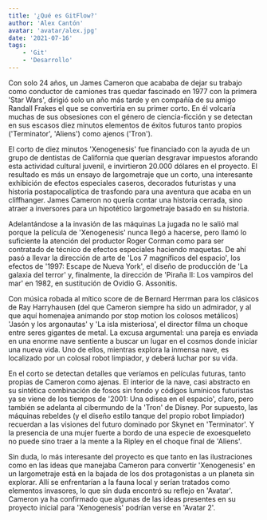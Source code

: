 ```yaml
---
title: '¿Qué es GitFlow?'
author: 'Alex Cantón'
avatar: 'avatar/alex.jpg'
date: '2021-07-16'
tags:
    - 'Git'
    - 'Desarrollo'
---
```


Con solo 24 años, un James Cameron que acababa de dejar su trabajo como conductor de camiones tras quedar fascinado en 1977 con la primera 'Star Wars', dirigió solo un año más tarde y en compañía de su amigo Randall Frakes el que se convertiría en su primer corto. En él volcaría muchas de sus obsesiones con el género de ciencia-ficción y se detectan en sus escasos diez minutos elementos de éxitos futuros tanto propios ('Terminator', 'Aliens') como ajenos ('Tron').

El corto de diez minutos 'Xenogenesis' fue financiado con la ayuda de un grupo de dentistas de California que querían desgravar impuestos aforando esta actividad cultural juvenil, e invirtieron 20.000 dólares en el proyecto. El resultado es más un ensayo de largometraje que un corto, una interesante exhibición de efectos especiales caseros, decorados futuristas y una historia postapocalíptica de trasfondo para una aventura que acaba en un cliffhanger. James Cameron no quería contar una historia cerrada, sino atraer a inversores para un hipotético largometraje basado en su historia.



Adelantándose a la invasión de las máquinas
La jugada no le salió mal porque la película de 'Xenogenesis' nunca llegó a hacerse, pero llamó lo suficiente la atención del productor Roger Corman como para ser contratado de técnico de efectos especiales haciendo maquetas. De ahí pasó a llevar la dirección de arte de 'Los 7 magníficos del espacio', los efectos de '1997: Escape de Nueva York', el diseño de producción de 'La galaxia del terror' y, finalmente, la dirección de 'Piraña II: Los vampiros del mar' en 1982, en sustitución de Ovidio G. Assonitis.

Con música robada al mítico score de de Bernard Herrman para los clásicos de Ray Harryhausen (del que Cameron siempre ha sido un admirador, y al que aquí homenajea animando por stop motion los colosos metálicos) 'Jasón y los argonautas' y 'La isla misteriosa', el director filma un choque entre seres gigantes de metal. La excusa argumental: una pareja es enviada en una enorme nave sentiente a buscar un lugar en el cosmos donde iniciar una nueva vida. Uno de ellos, mientras explora la inmensa nave, es localizado por un colosal robot limpiador, y deberá luchar por su vida.

En el corto se detectan detalles que veríamos en películas futuras, tanto propias de Cameron como ajenas. El interior de la nave, casi abstracto en su sintética combinación de fosos sin fondo y códigos lumínicos futuristas ya se viene de los tiempos de '2001: Una odisea en el espacio', claro, pero también se adelanta al cibermundo de la 'Tron' de Disney. Por supuesto, las máquinas rebeldes (y el diseño estilo tanque del propio robot limpiador) recuerdan a las visiones del futuro dominado por Skynet en 'Terminator'. Y la presencia de una mujer fuerte a bordo de una especie de exoesqueleto no puede sino traer a la mente a la Ripley en el choque final de 'Aliens'.

Sin duda, lo más interesante del proyecto es que tanto en las ilustraciones como en las ideas que manejaba Cameron para convertir 'Xenogenesis' en un largometraje está en la bajada de los dos protagonistas a un planeta sin explorar. Allí se enfrentarían a la fauna local y serían tratados como elementos invasores, lo que sin duda encontró su reflejo en 'Avatar'. Cameron ya ha confirmado que algunas de las ideas presentes en su proyecto inicial para 'Xenogenesis' podrían verse en 'Avatar 2'.